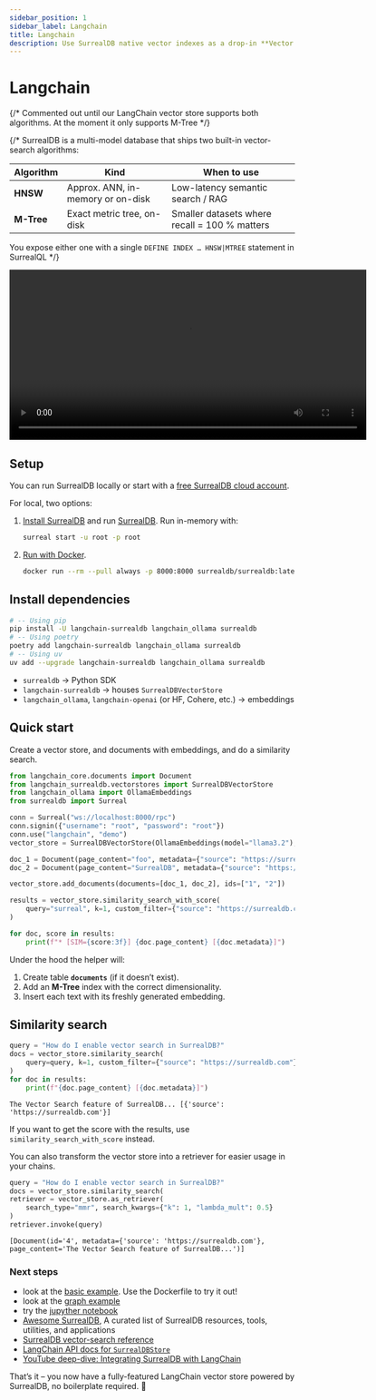 ```yaml
---
sidebar_position: 1
sidebar_label: Langchain
title: Langchain
description: Use SurrealDB native vector indexes as a drop-in **Vector Store** for LangChain.
---
```


# Langchain

{/* Commented out until our LangChain vector store supports both algorithms. At the moment it only supports M-Tree */}

{/*
SurrealDB is a multi-model database that ships two built-in vector-search algorithms:

| Algorithm | Kind | When to use |
|-----------|------|-------------|
| **HNSW**  | Approx. ANN, in-memory or on-disk | Low-latency semantic search / RAG |
| **M-Tree**| Exact metric tree, on-disk       | Smaller datasets where recall = 100 % matters |

You expose either one with a single `DEFINE INDEX … HNSW|MTREE` statement in SurrealQL
*/}

<video class="w-full" width="630" height="300" controls>
    <source src={VidMp4} type="video/mp4" />
    <source src={VidWebm} type="video/webm" />
</video>

## Setup

You can run SurrealDB locally or start with a [free SurrealDB cloud account](/docs/cloud/getting-started).

For local, two options:

1. [Install SurrealDB](/docs/surrealdb/installation) and run [SurrealDB](/docs/surrealdb/installation/running). Run in-memory with:

    ```sh
    surreal start -u root -p root
    ```

2. [Run with Docker](/docs/surrealdb/installation/running/docker).

    ```sh
    docker run --rm --pull always -p 8000:8000 surrealdb/surrealdb:latest start
    ```

## Install dependencies

```bash
# -- Using pip
pip install -U langchain-surrealdb langchain_ollama surrealdb
# -- Using poetry
poetry add langchain-surrealdb langchain_ollama surrealdb
# -- Using uv
uv add --upgrade langchain-surrealdb langchain_ollama surrealdb
````

* `surrealdb` → Python SDK
* `langchain-surrealdb` → houses `SurrealDBVectorStore`
* `langchain_ollama`, `langchain-openai` (or HF, Cohere, etc.) → embeddings

## Quick start

Create a vector store, and documents with embeddings, and do a similarity search.

```python
from langchain_core.documents import Document
from langchain_surrealdb.vectorstores import SurrealDBVectorStore
from langchain_ollama import OllamaEmbeddings
from surrealdb import Surreal

conn = Surreal("ws://localhost:8000/rpc")
conn.signin({"username": "root", "password": "root"})
conn.use("langchain", "demo")
vector_store = SurrealDBVectorStore(OllamaEmbeddings(model="llama3.2"), conn)

doc_1 = Document(page_content="foo", metadata={"source": "https://surrealdb.com"})
doc_2 = Document(page_content="SurrealDB", metadata={"source": "https://surrealdb.com"})

vector_store.add_documents(documents=[doc_1, doc_2], ids=["1", "2"])

results = vector_store.similarity_search_with_score(
    query="surreal", k=1, custom_filter={"source": "https://surrealdb.com"}
)

for doc, score in results:
    print(f"* [SIM={score:3f}] {doc.page_content} [{doc.metadata}]")
```

Under the hood the helper will:

1. Create table **`documents`** (if it doesn’t exist).
2. Add an **M-Tree** index with the correct dimensionality.
3. Insert each text with its freshly generated embedding.


## Similarity search

```python
query = "How do I enable vector search in SurrealDB?"
docs = vector_store.similarity_search(
    query=query, k=1, custom_filter={"source": "https://surrealdb.com"}
)
for doc in results:
    print(f"{doc.page_content} [{doc.metadata}]")
```

```
The Vector Search feature of SurrealDB... [{'source': 'https://surrealdb.com'}]
```

If you want to get the score with the results, use `similarity_search_with_score` instead.

You can also transform the vector store into a retriever for easier usage in your chains.

```python
query = "How do I enable vector search in SurrealDB?"
docs = vector_store.similarity_search(
retriever = vector_store.as_retriever(
    search_type="mmr", search_kwargs={"k": 1, "lambda_mult": 0.5}
)
retriever.invoke(query)
```

```
[Document(id='4', metadata={'source': 'https://surrealdb.com'}, page_content='The Vector Search feature of SurrealDB...')]
```

### Next steps


* look at the [basic example](https://github.com/surrealdb/langchain-surrealdb/tree/main/examples/basic). Use the Dockerfile to try it out!
* look at the [graph example](https://github.com/surrealdb/langchain-surrealdb/tree/main/examples/graph)
* try the [jupyther notebook](https://github.com/langchain-ai/langchain/blob/master/docs/docs/integrations/vectorstores/surrealdb.ipynb)
* [Awesome SurrealDB](https://github.com/surrealdb/awesome-surreal), A curated list of SurrealDB resources, tools, utilities, and applications
* [SurrealDB vector-search reference](/docs/surrealdb/reference-guide/vector-search)
* [LangChain API docs for `SurrealDBStore`](https://api.python.langchain.com/en/latest/vectorstores/langchain_community.vectorstores.surrealdb.SurrealDBStore.html)
* [YouTube deep-dive: Integrating SurrealDB with LangChain](https://www.youtube.com/watch?v=wOH7McJ_2wg)

That’s it – you now have a fully-featured LangChain vector store powered by SurrealDB, no boilerplate required. 🚀
